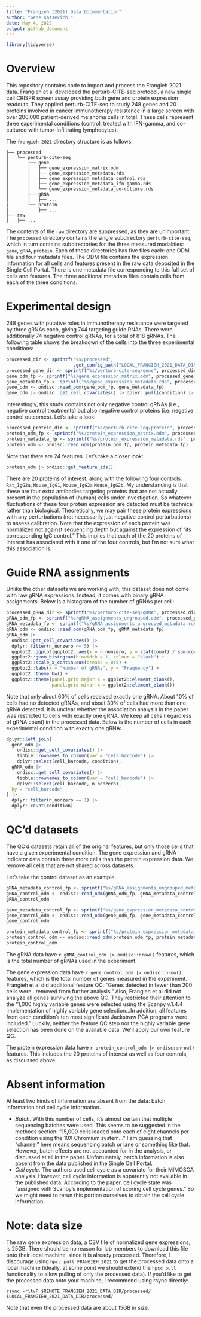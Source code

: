 ```yaml
---
title: "Frangieh (2021) Data Documentation"
author: "Gene Katsevich;"
date: May 4, 2022
output: github_document 
---
```


```r
library(tidyverse)
```

# Overview 

This repository contains code to import and process the Frangieh 2021 data. Frangieh et al developed the perturb-CITE-seq protocol, a new single cell CRISPR screen assay providing both gene and protein expression readouts. They applied perturb-CITE-seq to study 248 genes and 20 proteins involved in cancer immunotherapy resistance in a large screen with over 200,000 patient-derived melanoma cells in total. These cells represent three experimental conditions (control, treated with IFN-gamma, and co-cultured with tumor-infiltrating lymphocytes). 

The `frangieh-2021` directory structure is as follows:
```
├── processed
│   └── perturb-cite-seq
│       ├── gene
│       │   ├── gene_expression_matrix.odm
│       │   ├── gene_expression_metadata.rds 
│       │   ├── gene_expression_metadata_control.rds
│       │   ├── gene_expression_metadata_ifn-gamma.rds
│       │   └── gene_expression_metadata_co-culture.rds
│       ├── gRNA
│       |   ├── ...
|       └── protein
│           ├── ...
├── raw
│   ├── ...
```

The contents of the `raw` directory are suppressed, as they are unimportant. The `processed` directory contains the single subdirectory `perturb-cite-seq`, which in turn contains subdirectories for the three measured modalities: `gene`, `gRNA`, `protein`. Each of these directories has five files each: one ODM file and four metadata files. The ODM file contains the expression information for all cells and features present in the raw data deposited in the Single Cell Portal. There is one metadata file corresponding to this full set of cells and features. The three additional metadata files contain cells from each of the three conditions.

# Experimental design

248 genes with putative roles in immunotherapy resistance were targeted by three gRNAs each, giving 744 targeting guide RNAs. There were additionally 74 negative control gRNAs, for a total of 818 gRNAs. The following table shows the breakdown of the cells into the three experimental conditions:
```r
processed_dir <- sprintf("%s/processed", 
                         .get_config_path("LOCAL_FRANGIEH_2021_DATA_DIR"))
processed_gene_dir <- sprintf("%s/perturb-cite-seq/gene", processed_dir)
gene_odm_fp <- sprintf("%s/gene_expression_matrix.odm", processed_gene_dir)
gene_metadata_fp <- sprintf("%s/gene_expression_metadata.rds", processed_gene_dir)
gene_odm <- ondisc::read_odm(gene_odm_fp, gene_metadata_fp)
gene_odm |> ondisc::get_cell_covariates() |> dplyr::pull(condition) |> table()
```

Interestingly, this study contains not only negative control gRNAs (i.e., negative control treatments) but also negative control proteins (i.e. negative control outcomes). Let's take a look:
```r
processed_protein_dir <- sprintf("%s/perturb-cite-seq/protein", processed_dir)
protein_odm_fp <- sprintf("%s/protein_expression_matrix.odm", processed_protein_dir)
protein_metadata_fp <- sprintf("%s/protein_expression_metadata.rds", processed_protein_dir)
protein_odm <- ondisc::read_odm(protein_odm_fp, protein_metadata_fp)
```
Note that there are 24 features. Let's take a closer look:
```r
protein_odm |> ondisc::get_feature_ids()
```
There are 20 proteins of interest, along with the following four controls: `Rat_IgG2a`, `Mouse_IgG1`, `Mouse_IgG2a` `Mouse_IgG2b`. My understanding is that these are four extra antibodies targeting proteins that are not actually present in the population of (human) cells under investigation. So whatever fluctuations of these four protein expression are detected must be technical rather than biological. Theoretically, we may pair these protein expressions with any perturbations (not necessarily just negative control perturbations) to assess calibration. Note that the expression of each protein was normalized not against sequencing depth but against the expression of "its corresponding IgG control." This implies that each of the 20 proteins of interest has associated with it one of the four controls, but I'm not sure what this association is. 

# Guide RNA assignments

Unlike the other datasets we are working with, this dataset does not come with raw gRNA expressions. Instead, it comes with binary gRNA assignments. Below is a histogram of the number of gRNAs per cell:
```r
processed_gRNA_dir <- sprintf("%s/perturb-cite-seq/gRNA", processed_dir)
gRNA_odm_fp <- sprintf("%s/gRNA_assignments_ungrouped.odm", processed_gRNA_dir)
gRNA_metadata_fp <- sprintf("%s/gRNA_assignments_ungrouped_metadata.rds", processed_gRNA_dir)
gRNA_odm <- ondisc::read_odm(gRNA_odm_fp, gRNA_metadata_fp)
gRNA_odm |> 
  ondisc::get_cell_covariates() |>
  dplyr::filter(n_nonzero <= 5) |>
  ggplot2::ggplot(ggplot2::aes(x = n_nonzero, y = stat(count) / sum(count))) +
  ggplot2::geom_histogram(binwidth = 1, colour = "black") +
  ggplot2::scale_x_continuous(breaks = 0:5) +
  ggplot2::labs(x = "Number of gRNAs", y = "Frequency") +
  ggplot2::theme_bw() +
  ggplot2::theme(panel.grid.major.x = ggplot2::element_blank(),
                 panel.grid.minor.x = ggplot2::element_blank())
```

Note that only about 60% of cells received exactly one gRNA. About 10% of cells had no detected gRNAs, and about 30% of cells had more than one gRNA detected. It is unclear whether the association analysis in the paper was restricted to cells with exactly one gRNA. We keep all cells (regardless of gRNA count) in the processed data. Below is the number of cells in each experimental condition with exactly one gRNA:
```r
dplyr::left_join(
  gene_odm |>
    ondisc::get_cell_covariates() |>
    tibble::rownames_to_column(var = "cell_barcode") |>
    dplyr::select(cell_barcode, condition),
  gRNA_odm |>
    ondisc::get_cell_covariates() |>
    tibble::rownames_to_column(var = "cell_barcode") |>
    dplyr::select(cell_barcode, n_nonzero),
  by = "cell_barcode"
) |>
  dplyr::filter(n_nonzero == 1) |>
  dplyr::count(condition)
```

# QC'd datasets

The QC'd datasets retain all of the original features, but only those cells that have a given experimental condition. The gene expression and gRNA indicator data contain three more cells than the protein expression data. We remove all cells that are not shared across datasets.

Let's take the control dataset as an example.

```r
gRNA_metadata_control_fp <- sprintf("%s/gRNA_assignments_ungrouped_metadata_control.rds", processed_gRNA_dir)
gRNA_control_odm <- ondisc::read_odm(gRNA_odm_fp, gRNA_metadata_control_fp)
gRNA_control_odm

gene_metadata_control_fp <- sprintf("%s/gene_expression_metadata_control.rds", processed_gene_dir)
gene_control_odm <- ondisc::read_odm(gene_odm_fp, gene_metadata_control_fp)
gene_control_odm

protein_metadata_control_fp <- sprintf("%s/protein_expression_metadata_control.rds", processed_protein_dir)
protein_control_odm <- ondisc::read_odm(protein_odm_fp, protein_metadata_control_fp)
protein_control_odm
```

The gRNA data have `r gRNA_control_odm |> ondisc::nrow()` features, which is the total number of gRNAs used in the experiment.

The gene expression data have `r gene_control_odm |> ondisc::nrow()` features, which is the total number of genes measured in the experiment. Frangieh et al did additional feature QC: "Genes detected in fewer than 200 cells were...removed from further analysis." Also, Frangieh et al did not analyze all genes surviving the above QC. They restricted their attention to the "1,000 highly variable genes were selected using the Scanpy v.1.4.4 implementation of highly variably gene selection...In addition, all features
from each condition’s ten most significant Jackstraw PCA programs were included." Luckily, neither the feature QC step nor the highly variable gene selection has been done on the available data. We'll apply our own feature QC. 

The protein expression data have `r protein_control_odm |> ondisc::nrow()` features. This includes the 20 proteins of interest as well as four controls, as discussed above.

# Absent information

At least two kinds of information are absent from the data: batch information and cell cycle information. 

- *Batch.* With this number of cells, it's almost certain that multiple sequencing batches were used. This seems to be suggested in the methods section: "15,000 cells loaded onto each of eight channels per condition using the 10X Chromium system..." I am guessing that "channel" here means sequencing batch or lane or something like that. However, batch effects are not accounted for in the analysis, or discussed at all in the paper. Unfortunately, batch information is also absent from the data published in the Single Cell Portal.
- *Cell cycle.* The authors used cell cycle as a covariate for their MIMOSCA analysis. However, cell cycle information is apparently not available in the published data. According to the paper, cell cycle state was "assigned with Scanpy’s implementation of scoring cell cycle genes." So we might need to rerun this portion ourselves to obtain the cell cycle information.

# Note: data size

The raw gene expression data, a CSV file of normalized gene expressions, is 25GB. There should be no reason for lab members to download this file onto their local machine, since it is already processed. Therefore, I discourage using `hpcc pull FRANGIEH_2021` to get the processed data onto a local machine (ideally, at some point we should extend the `hpcc pull` functionality to allow pulling of only the processed data). If you'd like to get the processed data onto your machine, I recommend using rsync directly: 
```
rsync -rltvP $REMOTE_FRANGIEH_2021_DATA_DIR/processed/ $LOCAL_FRANGIEH_2021_DATA_DIR/processed/
``` 
Note that even the processed data are about 15GB in size.
